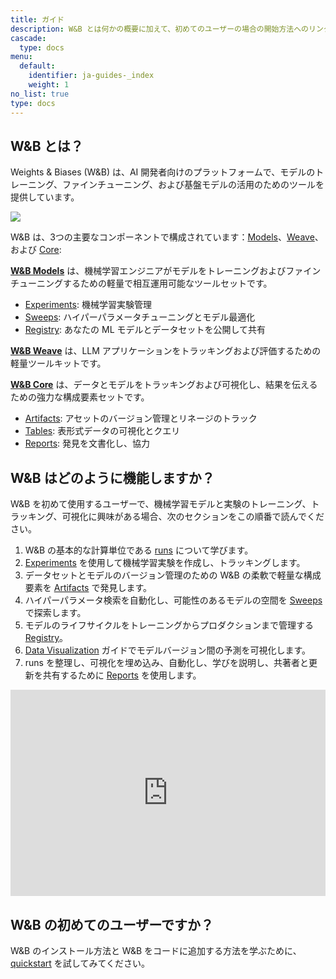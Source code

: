 ```yaml
---
title: ガイド
description: W&B とは何かの概要に加えて、初めてのユーザーの場合の開始方法へのリンクを提供します。
cascade:
  type: docs
menu:
  default:
    identifier: ja-guides-_index
    weight: 1
no_list: true
type: docs
---
```


## W&B とは？

Weights & Biases (W&B) は、AI 開発者向けのプラットフォームで、モデルのトレーニング、ファインチューニング、および基盤モデルの活用のためのツールを提供しています。

<Frame>
    <img src="/images/general/architecture.png"  />
</Frame>

W&B は、3つの主要なコンポーネントで構成されています：[Models](/ja/guides/models)、[Weave](https://wandb.github.io/weave/)、および [Core](/ja/guides/core/):

**[W&B Models](/ja/guides/models/)** は、機械学習エンジニアがモデルをトレーニングおよびファインチューニングするための軽量で相互運用可能なツールセットです。
- [Experiments](/ja/guides/models/track/): 機械学習実験管理
- [Sweeps](/ja/guides/models/sweeps/): ハイパーパラメータチューニングとモデル最適化
- [Registry](/ja/guides/core/registry/): あなたの ML モデルとデータセットを公開して共有

**[W&B Weave](/ja/guides/weave/)** は、LLM アプリケーションをトラッキングおよび評価するための軽量ツールキットです。

**[W&B Core](/ja/guides/core/)** は、データとモデルをトラッキングおよび可視化し、結果を伝えるための強力な構成要素セットです。
- [Artifacts](/ja/guides/core/artifacts/): アセットのバージョン管理とリネージのトラック
- [Tables](/ja/guides/models/tables/): 表形式データの可視化とクエリ
- [Reports](/ja/guides/core/reports/): 発見を文書化し、協力

## W&B はどのように機能しますか？

W&B を初めて使用するユーザーで、機械学習モデルと実験のトレーニング、トラッキング、可視化に興味がある場合、次のセクションをこの順番で読んでください。

1. W&B の基本的な計算単位である [runs](/ja/guides/models/track/runs/) について学びます。
2. [Experiments](/ja/guides/models/track/) を使用して機械学習実験を作成し、トラッキングします。
3. データセットとモデルのバージョン管理のための W&B の柔軟で軽量な構成要素を [Artifacts](/ja/guides/core/artifacts/) で発見します。
4. ハイパーパラメータ検索を自動化し、可能性のあるモデルの空間を [Sweeps](/ja/guides/models/sweeps/) で探索します。
5. モデルのライフサイクルをトレーニングからプロダクションまで管理する [Registry](/ja/guides/core/registry/)。
6. [Data Visualization](/ja/guides/models/tables/) ガイドでモデルバージョン間の予測を可視化します。
7. runs を整理し、可視化を埋め込み、自動化し、学びを説明し、共著者と更新を共有するために [Reports](/ja/guides/core/reports/) を使用します。

<iframe width="100%" height="330" src="https://www.youtube.com/embed/tHAFujRhZLA" title="Weights &amp; Biases End-to-End Demo" frameborder="0" allow="accelerometer; autoplay; clipboard-write; encrypted-media; gyroscope; picture-in-picture; web-share" allowfullscreen></iframe>

## W&B の初めてのユーザーですか？

W&B のインストール方法と W&B をコードに追加する方法を学ぶために、[quickstart](/ja/guides/quickstart/) を試してみてください。